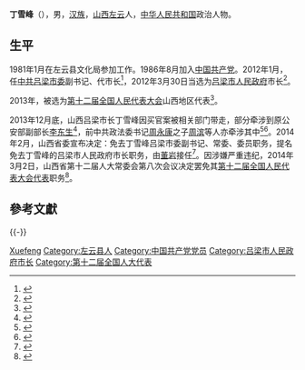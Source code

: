 {{Infobox officeholder
| 图像        = 
| 图像说明    = 
| 职务1       = 吕梁市人民政府市长
| 就任日期1   = 2012年1月
| 卸任日期1   = 2014年2月
| 书记1       = [[高卫东_(1957年)|高卫东]]
| 前任1       = [[张九萍|张九萍]]
| 继任1       = [[董岩|董岩]]
| 职务2       = 
| 就任日期2   = 
| 卸任日期2   = 
| 前任2       = 
| 继任2       = 
| 职务3       = 
| 就任日期3   = 
| 卸任日期3   = 
| 前任3       = 
| 继任3       = 
| 职务4       = 
| 就任日期4   = 
| 卸任日期4   = 
| 前任4       = 
| 继任4       = 
| 姓名        = 丁雪峰
| 原名        = 
| 出生日期    = {{birth year and age|1963|09}} 
| 出生地点    = {{CHN}}[[山西省|山西省]][[左云县|左云县]]
| 逝世日期    = <!-- {{death date and age|}}（死亡在前，出生在后）{{death year and age| }} -->
| 逝世地点    = 
| 政党        = {{CPC}}
| 父母        = 
| 配偶        = <!--{{marriage|姓名|}} -->
| 子女        = 
| 亲属        = 
| 信仰        = 
| 母校        = [[山西大学|山西大学]]<br>[[中共中央党校|中共中央党校]]
| 网站        = 
| 签名        = 
| 脚注        = 
}}
'''丁雪峰'''（{{bd|1963年|9月|catIdx=Ding丁雪峰}}），男，[[汉族|汉族]]，[[山西省|山西]][[左云县|左云]]人，[[中华人民共和国|中华人民共和国]]政治人物。

== 生平 ==
1981年1月在左云县文化局参加工作。1986年8月加入[[中国共产党|中国共产党]]。2012年1月，任[[中共吕梁市委|中共吕梁市委]]副书记、代市长<ref>{{cite web | title=丁雪峰同志简历 | url=http://leaders.people.com.cn/GB/16843589.html | work=人民网 | date=2012-01-10 | accessdate=2014-02-21 | archive-date=2014-02-27 | archive-url=https://web.archive.org/web/20140227104230/http://leaders.people.com.cn/GB/16843589.html | dead-url=no }}</ref>，2012年3月30日当选为[[吕梁市人民政府|吕梁市人民政府]]市长<ref>{{cite web| url=http://www.ll.gov.cn/lingdao/dingxuefeng/| title=丁雪峰活动报道集| work=吕梁政府网站| accessdate=2014-02-03| deadurl=yes| archiveurl=https://web.archive.org/web/20120518044513/http://www.ll.gov.cn/lingdao/dingxuefeng/| archivedate=2012-05-18}}</ref>。

2013年，被选为[[第十二届全国人民代表大会|第十二届全国人民代表大会]]山西地区代表<ref>{{cite news|title=全国人大代表信息-丁雪峰|url=http://210.82.31.1:8084/delegate/viewDelegate.action?dbid=120225|accessdate=2013-03-28|newspaper=全国人大网|deadurl=yes|archiveurl=https://web.archive.org/web/20140223103535/http://www.npc.gov.cn/delegate/viewDelegate.action?dbid=120225|archivedate=2014-02-23}}</ref>。

2013年12月底，山西吕梁市长丁雪峰因买官案被相关部门带走，部分牵涉到原公安部副部长[[李东生_(1955年)|李东生]]<ref>{{cite news | url=http://news.qq.com/a/20140121/020155.htm | title=山西吕梁市长丁雪峰被带走 疑涉李东生案 | work=新京报 | date=2014-01-21 | accessdate=2014-02-21 | author=李超;郑硕 | archive-date=2014-02-26 | archive-url=https://web.archive.org/web/20140226164036/http://news.qq.com/a/20140121/020155.htm | dead-url=no }}</ref>，前中共政法委书记[[周永康|周永康]]之子[[周滨|周滨]]等人亦牵涉其中<ref>{{cite news |author1=张鑫 |author2=陈天源 |title=丁雪峰当吕梁市长真相：周滨继母之父运作 |url=http://js.people.com.cn/html/2014/04/22/304171_2.html |accessdate=2021-10-28 |work=人民网 |date=2014-04-22 |archive-date=2021-10-28 |archive-url=https://web.archive.org/web/20211028101110/http://js.people.com.cn/html/2014/04/22/304171_2.html }}</ref><ref>{{cite web|url=http://news.sina.com.cn/c/2014-02-24/225929552906.shtml|title=传原山西吕梁市长丁雪峰买官被免 疑事涉周滨|publisher=新浪网|date=2014年2月24日|accessdate=2014-02-25|archive-date=2014-03-01|archive-url=https://web.archive.org/web/20140301201250/http://news.sina.com.cn/c/2014-02-24/225929552906.shtml|dead-url=no}}</ref>。2014年2月，山西省委宣布决定：免去丁雪峰吕梁市委副书记、常委、委员职务，提名免去丁雪峰的吕梁市人民政府市长职务，由[[董岩|董岩]]接任<ref>{{cite news | url=http://renshi.people.com.cn/n/2014/0221/c139617-24428516.html | title=董岩任山西吕梁市委副书记 | work=中国共产党新闻网 | date=2014-02-21 | accessdate=2014-02-21 | author=吕梁日报 | archive-date=2014-02-27 | archive-url=https://web.archive.org/web/20140227095003/http://renshi.people.com.cn/n/2014/0221/c139617-24428516.html | dead-url=no }}</ref>。因涉嫌严重违纪，2014年3月2日，山西省第十二届人大常委会第八次会议决定罢免其[[第十二届全国人民代表大会代表|第十二届全国人民代表大会代表]]职务<ref>{{cite news|title=第十二届全国人民代表大会常务委员会代表资格审查委员会关于个别代表的代表资格的报告（2014年4月24日第十二届全国人民代表大会常务委员会第八次会议通过）|url=http://www.npc.gov.cn/wxzl/gongbao/2014-06/23/content_1879686.htm|accessdate=2016-07-03|newspaper=中国人大网|archive-date=2016-08-28|archive-url=https://web.archive.org/web/20160828193407/http://www.npc.gov.cn/wxzl/gongbao/2014-06/23/content_1879686.htm|dead-url=no}}</ref>。

==參考文獻==
{{reflist}}

{{-}}
{{start box}}
{{s-gov|prc}}
{{s-before|[[张九萍|张九萍]]}}
{{s-title|[[吕梁市|吕梁市]]人民政府市长|2012年1月－2014年2月}}
{{s-after|[[董岩|董岩]]}}
{{end box}}

{{中共十八大以来的反腐败工作}}
{{吕梁市市长}}

{{Authority control}}
{{DEFAULTSORT:Ding}}
[[Category:丁姓|Xuefeng]]
[[Category:左云县人|Category:左云县人]]
[[Category:中国共产党党员|Category:中国共产党党员]]
[[Category:吕梁市人民政府市长|Category:吕梁市人民政府市长]]
[[Category:第十二届全国人大代表|Category:第十二届全国人大代表]]